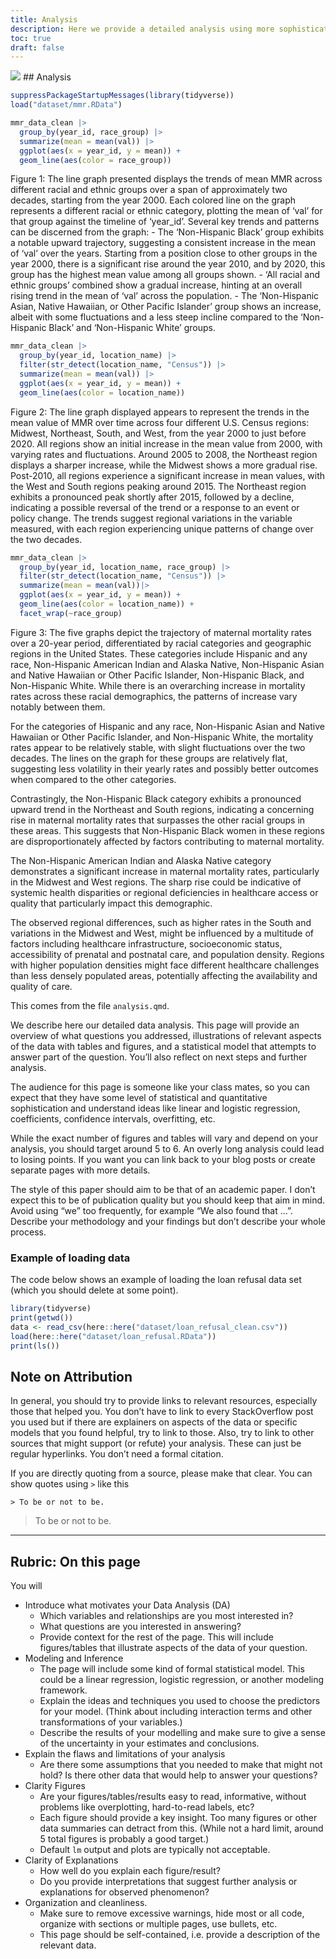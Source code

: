```yaml
---
title: Analysis
description: Here we provide a detailed analysis using more sophisticated statistics techniques.
toc: true
draft: false
---
```


![](https://upload.wikimedia.org/wikipedia/commons/7/77/Pebbleswithquarzite.jpg)
## Analysis

```r
suppressPackageStartupMessages(library(tidyverse))
load("dataset/mmr.RData")
```

```r
mmr_data_clean |>
  group_by(year_id, race_group) |>
  summarize(mean = mean(val)) |>
  ggplot(aes(x = year_id, y = mean)) +
  geom_line(aes(color = race_group))
```

Figure 1: The line graph presented displays the trends of mean MMR across different racial and ethnic groups over a span of approximately two decades, starting from the year 2000. Each colored line on the graph represents a different racial or ethnic category, plotting the mean of 'val' for that group against the timeline of 'year_id'. Several key trends and patterns can be discerned from the graph: - The 'Non-Hispanic Black' group exhibits a notable upward trajectory, suggesting a consistent increase in the mean of 'val' over the years. Starting from a position close to other groups in the year 2000, there is a significant rise around the year 2010, and by 2020, this group has the highest mean value among all groups shown. - 'All racial and ethnic groups' combined show a gradual increase, hinting at an overall rising trend in the mean of 'val' across the population. - The 'Non-Hispanic Asian, Native Hawaiian, or Other Pacific Islander' group shows an increase, albeit with some fluctuations and a less steep incline compared to the 'Non-Hispanic Black' and 'Non-Hispanic White' groups.

```r
mmr_data_clean |>
  group_by(year_id, location_name) |>
  filter(str_detect(location_name, "Census")) |> 
  summarize(mean = mean(val)) |>
  ggplot(aes(x = year_id, y = mean)) +
  geom_line(aes(color = location_name))
```

Figure 2: The line graph displayed appears to represent the trends in the mean value of MMR over time across four different U.S. Census regions: Midwest, Northeast, South, and West, from the year 2000 to just before 2020. All regions show an initial increase in the mean value from 2000, with varying rates and fluctuations. Around 2005 to 2008, the Northeast region displays a sharper increase, while the Midwest shows a more gradual rise. Post-2010, all regions experience a significant increase in mean values, with the West and South regions peaking around 2015. The Northeast region exhibits a pronounced peak shortly after 2015, followed by a decline, indicating a possible reversal of the trend or a response to an event or policy change. The trends suggest regional variations in the variable measured, with each region experiencing unique patterns of change over the two decades.

```r
mmr_data_clean |>
  group_by(year_id, location_name, race_group) |>
  filter(str_detect(location_name, "Census")) |> 
  summarize(mean = mean(val))|>
  ggplot(aes(x = year_id, y = mean)) +
  geom_line(aes(color = location_name)) + 
  facet_wrap(~race_group)
```

Figure 3: The five graphs depict the trajectory of maternal mortality rates over a 20-year period, differentiated by racial categories and geographic regions in the United States.  These categories include Hispanic and any race, Non-Hispanic American Indian and Alaska Native, Non-Hispanic Asian and Native Hawaiian or Other Pacific Islander, Non-Hispanic Black, and Non-Hispanic White.  While there is an overarching increase in mortality rates across these racial demographics, the patterns of increase vary notably between them.

For the categories of Hispanic and any race, Non-Hispanic Asian and Native Hawaiian or Other Pacific Islander, and Non-Hispanic White, the mortality rates appear to be relatively stable, with slight fluctuations over the two decades.  The lines on the graph for these groups are relatively flat, suggesting less volatility in their yearly rates and possibly better outcomes when compared to the other categories.

Contrastingly, the Non-Hispanic Black category exhibits a pronounced upward trend in the Northeast and South regions, indicating a concerning rise in maternal mortality rates that surpasses the other racial groups in these areas.  This suggests that Non-Hispanic Black women in these regions are disproportionately affected by factors contributing to maternal mortality.

The Non-Hispanic American Indian and Alaska Native category demonstrates a significant increase in maternal mortality rates, particularly in the Midwest and West regions.  The sharp rise could be indicative of systemic health disparities or regional deficiencies in healthcare access or quality that particularly impact this demographic.

The observed regional differences, such as higher rates in the South and variations in the Midwest and West, might be influenced by a multitude of factors including healthcare infrastructure, socioeconomic status, accessibility of prenatal and postnatal care, and population density.  Regions with higher population densities might face different healthcare challenges than less densely populated areas, potentially affecting the availability and quality of care.









This comes from the file `analysis.qmd`.

We describe here our detailed data analysis. This page will provide an overview of what questions you addressed, illustrations of relevant aspects of the data with tables and figures, and a statistical model that attempts to answer part of the question. You'll also reflect on next steps and further analysis.

The audience for this page is someone like your class mates, so you can expect that they have some level of statistical and quantitative sophistication and understand ideas like linear and logistic regression, coefficients, confidence intervals, overfitting, etc. 

While the exact number of figures and tables will vary and depend on your analysis, you should target around 5 to 6. An overly long analysis could lead to losing points.
If you want you can link back to your blog posts or create separate pages with more details.

The style of this paper should aim to be that of an academic paper. 
I don't expect this to be of publication quality but you should keep that aim in mind.
Avoid using "we" too frequently, for example "We also found that ...". Describe your methodology and your findings but don't describe your whole process.

### Example of loading data

The code below shows an example of loading the loan refusal data set (which you should delete at some point).

```r
library(tidyverse)
print(getwd())
data <- read_csv(here::here("dataset/loan_refusal_clean.csv"))
load(here::here("dataset/loan_refusal.RData"))
print(ls())
```

## Note on Attribution

In general, you should try to provide links to relevant resources, especially those that helped you. You don't have to link to every StackOverflow post you used but if there are explainers on aspects of the data or specific models that you found helpful, try to link to those. Also, try to link to other sources that might support (or refute) your analysis. These can just be regular hyperlinks. You don't need a formal citation.

If you are directly quoting from a source, please make that clear. You can show quotes using `>` like this

```         
> To be or not to be.
```

> To be or not to be.

------------------------------------------------------------------------

## Rubric: On this page

You will

-   Introduce what motivates your Data Analysis (DA)
    -   Which variables and relationships are you most interested in?
    -   What questions are you interested in answering?
    -   Provide context for the rest of the page. This will include figures/tables that illustrate aspects of the data of your question.
-   Modeling and Inference
    -   The page will include some kind of formal statistical model. This could be a linear regression, logistic regression, or another modeling framework.
    -   Explain the ideas and techniques you used to choose the predictors for your model. (Think about including interaction terms and other transformations of your variables.)
    -   Describe the results of your modelling and make sure to give a sense of the uncertainty in your estimates and conclusions.
-   Explain the flaws and limitations of your analysis
    -   Are there some assumptions that you needed to make that might not hold? Is there other data that would help to answer your questions?
-   Clarity Figures
    -   Are your figures/tables/results easy to read, informative, without problems like overplotting, hard-to-read labels, etc?
    -   Each figure should provide a key insight. Too many figures or other data summaries can detract from this. (While not a hard limit, around 5 total figures is probably a good target.)
    -   Default `lm` output and plots are typically not acceptable.
-   Clarity of Explanations
    -   How well do you explain each figure/result?
    -   Do you provide interpretations that suggest further analysis or explanations for observed phenomenon?
-   Organization and cleanliness.
    -   Make sure to remove excessive warnings, hide most or all code, organize with sections or multiple pages, use bullets, etc.
    -   This page should be self-contained, i.e. provide a description of the relevant data.
